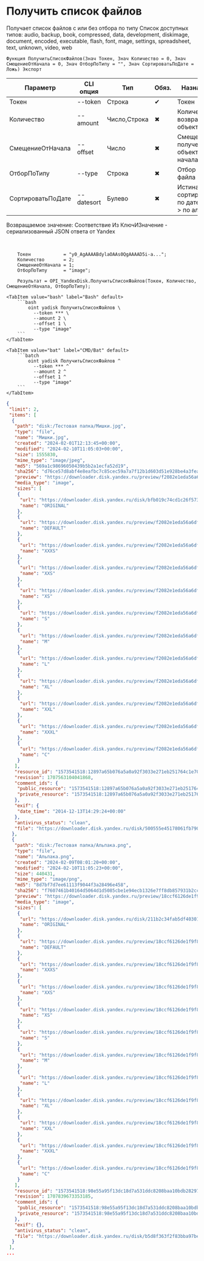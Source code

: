 ﻿---
sidebar_position: 8
description: Получить список файлов и другие функции для работы с Yandex Disk в Открытом пакете интеграций - бесплатной open-source библиотеке интеграций для 1С:Предприятие 8, OneScript и CLI
keywords: [1C, 1С, 1С:Предприятие, 1С:Предприятие 8.3, API, Интеграция, Сервисы, Обмен, OneScript, CLI, Yandex Disk]
---


# Получить список файлов
Получает список файлов с или без отбора по типу Список доступных типов: audio, backup, book, compressed, data, development, diskimage, document, encoded, executable, flash, font, mage, settings, spreadsheet, text, unknown, video, web



`Функция ПолучитьСписокФайлов(Знач Токен, Знач Количество = 0, Знач СмещениеОтНачала = 0, Знач ОтборПоТипу = "", Знач СортироватьПоДате = Ложь) Экспорт`

  | Параметр | CLI опция | Тип | Обяз. | Назначение |
  |-|-|-|-|-|
  | Токен | --token | Строка | &#x2714; | Токен |
  | Количество | --amount | Число,Строка | &#x2716; | Количество возвращаемых объектов |
  | СмещениеОтНачала | --offset | Число | &#x2716; | Смещение для получение объектов не из начала списка |
  | ОтборПоТипу | --type | Строка | &#x2716; | Отбор по типу файла |
  | СортироватьПоДате | --datesort | Булево | &#x2716; | Истина > сортировать по дате, Ложь > по алфавиту |

  
  Возвращаемое значение:   Соответствие Из КлючИЗначение - сериализованный JSON ответа от Yandex

<br/>




```bsl title="Пример использования для 1С:Предприятие/OneScript"
    Токен            = "y0_AgAAAABdylaOAAs0QgAAAAD5i-a...";
    Количество       = 2;
    СмещениеОтНачала = 1;
    ОтборПоТипу      = "image";

    Результат = OPI_YandexDisk.ПолучитьСписокФайлов(Токен, Количество, СмещениеОтНачала, ОтборПоТипу);
```
    

 <Tabs>
  
    <TabItem value="bash" label="Bash" default>
        ```bash
            oint yadisk ПолучитьСписокФайлов \
              --token *** \
              --amount 2 \
              --offset 1 \
              --type "image"
        ```
    </TabItem>
  
    <TabItem value="bat" label="CMD/Bat" default>
        ```batch
            oint yadisk ПолучитьСписокФайлов ^
              --token *** ^
              --amount 2 ^
              --offset 1 ^
              --type "image"
        ```
    </TabItem>
</Tabs>


```json title="Результат"
{
 "limit": 2,
 "items": [
  {
   "path": "disk:/Тестовая папка/Мишки.jpg",
   "type": "file",
   "name": "Мишки.jpg",
   "created": "2024-02-01T12:13:45+00:00",
   "modified": "2024-02-10T11:05:03+00:00",
   "size": 1555830,
   "mime_type": "image/jpeg",
   "md5": "569a1c98696050439b5b2a1ecfa52d19",
   "sha256": "d76ce57d8abf4e8eafbc7c85cec59a7a7f12b1d603d51e928be4a3fea0f6817c",
   "preview": "https://downloader.disk.yandex.ru/preview/f2082e1eda56a6df7b3fc7f939414242081338027a4bb10718bae53f18631215/inf/fwhLIia_-zlk2uITaqxgbGJbR3ANcQde87h7hiBT0GhEI8fhcC9IFRIL8W4OBV0J-yLh1Ds-lBckf41RQO7cPQ%3D%3D?uid=1573541518&filename=%D0%9C%D0%B8%D1%88%D0%BA%D0%B8.jpg&disposition=inline&hash=&limit=0&content_type=image%2Fjpeg&owner_uid=1573541518&tknv=v3&size=S&crop=0",
   "media_type": "image",
   "sizes": [
    {
     "url": "https://downloader.disk.yandex.ru/disk/bfb019c74cd1c26f5731de50531f108bc9c052a19a0a0eeaa5369f741ac2a44c/68bed236/YCWwIV93r7kdvdgkpYJf7GJbR3ANcQde87h7hiBT0GgAoFo_n3KO9GXq2HWzSWwrwox97L651eAD93T19uJnow%3D%3D?uid=1573541518&filename=%D0%9C%D0%B8%D1%88%D0%BA%D0%B8.jpg&disposition=inline&hash=&limit=0&content_type=image%2Fjpeg&owner_uid=1573541518&fsize=1555830&hid=d4562df88a4f7d98d8aa94e30de24c09&media_type=image&tknv=v3&etag=569a1c98696050439b5b2a1ecfa52d19",
     "name": "ORIGINAL"
    },
    {
     "url": "https://downloader.disk.yandex.ru/preview/f2082e1eda56a6df7b3fc7f939414242081338027a4bb10718bae53f18631215/inf/fwhLIia_-zlk2uITaqxgbGJbR3ANcQde87h7hiBT0GhEI8fhcC9IFRIL8W4OBV0J-yLh1Ds-lBckf41RQO7cPQ%3D%3D?uid=1573541518&filename=%D0%9C%D0%B8%D1%88%D0%BA%D0%B8.jpg&disposition=inline&hash=&limit=0&content_type=image%2Fjpeg&owner_uid=1573541518&tknv=v3",
     "name": "DEFAULT"
    },
    {
     "url": "https://downloader.disk.yandex.ru/preview/f2082e1eda56a6df7b3fc7f939414242081338027a4bb10718bae53f18631215/inf/fwhLIia_-zlk2uITaqxgbGJbR3ANcQde87h7hiBT0GhEI8fhcC9IFRIL8W4OBV0J-yLh1Ds-lBckf41RQO7cPQ%3D%3D?uid=1573541518&filename=%D0%9C%D0%B8%D1%88%D0%BA%D0%B8.jpg&disposition=inline&hash=&limit=0&content_type=image%2Fjpeg&owner_uid=1573541518&tknv=v3&size=XXXS&crop=0",
     "name": "XXXS"
    },
    {
     "url": "https://downloader.disk.yandex.ru/preview/f2082e1eda56a6df7b3fc7f939414242081338027a4bb10718bae53f18631215/inf/fwhLIia_-zlk2uITaqxgbGJbR3ANcQde87h7hiBT0GhEI8fhcC9IFRIL8W4OBV0J-yLh1Ds-lBckf41RQO7cPQ%3D%3D?uid=1573541518&filename=%D0%9C%D0%B8%D1%88%D0%BA%D0%B8.jpg&disposition=inline&hash=&limit=0&content_type=image%2Fjpeg&owner_uid=1573541518&tknv=v3&size=XXS&crop=0",
     "name": "XXS"
    },
    {
     "url": "https://downloader.disk.yandex.ru/preview/f2082e1eda56a6df7b3fc7f939414242081338027a4bb10718bae53f18631215/inf/fwhLIia_-zlk2uITaqxgbGJbR3ANcQde87h7hiBT0GhEI8fhcC9IFRIL8W4OBV0J-yLh1Ds-lBckf41RQO7cPQ%3D%3D?uid=1573541518&filename=%D0%9C%D0%B8%D1%88%D0%BA%D0%B8.jpg&disposition=inline&hash=&limit=0&content_type=image%2Fjpeg&owner_uid=1573541518&tknv=v3&size=XS&crop=0",
     "name": "XS"
    },
    {
     "url": "https://downloader.disk.yandex.ru/preview/f2082e1eda56a6df7b3fc7f939414242081338027a4bb10718bae53f18631215/inf/fwhLIia_-zlk2uITaqxgbGJbR3ANcQde87h7hiBT0GhEI8fhcC9IFRIL8W4OBV0J-yLh1Ds-lBckf41RQO7cPQ%3D%3D?uid=1573541518&filename=%D0%9C%D0%B8%D1%88%D0%BA%D0%B8.jpg&disposition=inline&hash=&limit=0&content_type=image%2Fjpeg&owner_uid=1573541518&tknv=v3&size=S&crop=0",
     "name": "S"
    },
    {
     "url": "https://downloader.disk.yandex.ru/preview/f2082e1eda56a6df7b3fc7f939414242081338027a4bb10718bae53f18631215/inf/fwhLIia_-zlk2uITaqxgbGJbR3ANcQde87h7hiBT0GhEI8fhcC9IFRIL8W4OBV0J-yLh1Ds-lBckf41RQO7cPQ%3D%3D?uid=1573541518&filename=%D0%9C%D0%B8%D1%88%D0%BA%D0%B8.jpg&disposition=inline&hash=&limit=0&content_type=image%2Fjpeg&owner_uid=1573541518&tknv=v3&size=M&crop=0",
     "name": "M"
    },
    {
     "url": "https://downloader.disk.yandex.ru/preview/f2082e1eda56a6df7b3fc7f939414242081338027a4bb10718bae53f18631215/inf/fwhLIia_-zlk2uITaqxgbGJbR3ANcQde87h7hiBT0GhEI8fhcC9IFRIL8W4OBV0J-yLh1Ds-lBckf41RQO7cPQ%3D%3D?uid=1573541518&filename=%D0%9C%D0%B8%D1%88%D0%BA%D0%B8.jpg&disposition=inline&hash=&limit=0&content_type=image%2Fjpeg&owner_uid=1573541518&tknv=v3&size=L&crop=0",
     "name": "L"
    },
    {
     "url": "https://downloader.disk.yandex.ru/preview/f2082e1eda56a6df7b3fc7f939414242081338027a4bb10718bae53f18631215/inf/fwhLIia_-zlk2uITaqxgbGJbR3ANcQde87h7hiBT0GhEI8fhcC9IFRIL8W4OBV0J-yLh1Ds-lBckf41RQO7cPQ%3D%3D?uid=1573541518&filename=%D0%9C%D0%B8%D1%88%D0%BA%D0%B8.jpg&disposition=inline&hash=&limit=0&content_type=image%2Fjpeg&owner_uid=1573541518&tknv=v3&size=XL&crop=0",
     "name": "XL"
    },
    {
     "url": "https://downloader.disk.yandex.ru/preview/f2082e1eda56a6df7b3fc7f939414242081338027a4bb10718bae53f18631215/inf/fwhLIia_-zlk2uITaqxgbGJbR3ANcQde87h7hiBT0GhEI8fhcC9IFRIL8W4OBV0J-yLh1Ds-lBckf41RQO7cPQ%3D%3D?uid=1573541518&filename=%D0%9C%D0%B8%D1%88%D0%BA%D0%B8.jpg&disposition=inline&hash=&limit=0&content_type=image%2Fjpeg&owner_uid=1573541518&tknv=v3&size=XXL&crop=0",
     "name": "XXL"
    },
    {
     "url": "https://downloader.disk.yandex.ru/preview/f2082e1eda56a6df7b3fc7f939414242081338027a4bb10718bae53f18631215/inf/fwhLIia_-zlk2uITaqxgbGJbR3ANcQde87h7hiBT0GhEI8fhcC9IFRIL8W4OBV0J-yLh1Ds-lBckf41RQO7cPQ%3D%3D?uid=1573541518&filename=%D0%9C%D0%B8%D1%88%D0%BA%D0%B8.jpg&disposition=inline&hash=&limit=0&content_type=image%2Fjpeg&owner_uid=1573541518&tknv=v3&size=XXXL&crop=0",
     "name": "XXXL"
    },
    {
     "url": "https://downloader.disk.yandex.ru/preview/f2082e1eda56a6df7b3fc7f939414242081338027a4bb10718bae53f18631215/inf/fwhLIia_-zlk2uITaqxgbGJbR3ANcQde87h7hiBT0GhEI8fhcC9IFRIL8W4OBV0J-yLh1Ds-lBckf41RQO7cPQ%3D%3D?uid=1573541518&filename=%D0%9C%D0%B8%D1%88%D0%BA%D0%B8.jpg&disposition=inline&hash=&limit=0&content_type=image%2Fjpeg&owner_uid=1573541518&tknv=v3&size=S&crop=0",
     "name": "C"
    }
   ],
   "resource_id": "1573541518:12897a65b076a5a0a92f3033e271eb251764c1e70ba590f383d55c3da7ef8c60",
   "revision": 1707563104041868,
   "comment_ids": {
    "public_resource": "1573541518:12897a65b076a5a0a92f3033e271eb251764c1e70ba590f383d55c3da7ef8c60",
    "private_resource": "1573541518:12897a65b076a5a0a92f3033e271eb251764c1e70ba590f383d55c3da7ef8c60"
   },
   "exif": {
    "date_time": "2014-12-13T14:29:24+00:00"
   },
   "antivirus_status": "clean",
   "file": "https://downloader.disk.yandex.ru/disk/500555e45178061fb79020d5492c19516fd74f8d8390abbc85145b04094ba90c/68bed236/YCWwIV93r7kdvdgkpYJf7GJbR3ANcQde87h7hiBT0GgAoFo_n3KO9GXq2HWzSWwrwox97L651eAD93T19uJnow%3D%3D?uid=1573541518&filename=%D0%9C%D0%B8%D1%88%D0%BA%D0%B8.jpg&disposition=attachment&hash=&limit=0&content_type=image%2Fjpeg&owner_uid=1573541518&fsize=1555830&hid=d4562df88a4f7d98d8aa94e30de24c09&media_type=image&tknv=v3&etag=569a1c98696050439b5b2a1ecfa52d19"
  },
  {
   "path": "disk:/Тестовая папка/Альпака.png",
   "type": "file",
   "name": "Альпака.png",
   "created": "2024-02-09T08:01:20+00:00",
   "modified": "2024-02-10T11:05:23+00:00",
   "size": 440431,
   "mime_type": "image/png",
   "md5": "8d7bf7d7ee61113f9044f3a28496e458",
   "sha256": "f7607461b40164d5064d1d5085cbe1e94ecb1326e7ff8db857931b2ccd14b7f8",
   "preview": "https://downloader.disk.yandex.ru/preview/18ccf6126de1f9f8417342056b3b45465558dd5c5a6f9e8fbe0a7dba2d443a38/inf/XaOrXlYnBpxW797ZgOAhk3wycN7Y8aZeqz0V5aRiHflcdzqrKKea1UOwO5u7r7puG36lZhKtArCk5dpjakvhRw%3D%3D?uid=1573541518&filename=%D0%90%D0%BB%D1%8C%D0%BF%D0%B0%D0%BA%D0%B0.png&disposition=inline&hash=&limit=0&content_type=image%2Fpng&owner_uid=1573541518&tknv=v3&size=S&crop=0",
   "media_type": "image",
   "sizes": [
    {
     "url": "https://downloader.disk.yandex.ru/disk/211b2c34fab5df40301548e503b224464409712349c05997e7ae0d82e4817fb7/68bed236/gwThwhLBKYvLhQCNnqAHirhroxr0HKnwcS_PunGIhx4_5THBef5BLmUoWbu9WB9u80KQZzXUtb3zIfpRSdMI0Q%3D%3D?uid=1573541518&filename=%D0%90%D0%BB%D1%8C%D0%BF%D0%B0%D0%BA%D0%B0.png&disposition=inline&hash=&limit=0&content_type=image%2Fpng&owner_uid=1573541518&fsize=440431&hid=0e9b208e1aea0dbd58b4b43ccdc3ad5a&media_type=image&tknv=v3&etag=8d7bf7d7ee61113f9044f3a28496e458",
     "name": "ORIGINAL"
    },
    {
     "url": "https://downloader.disk.yandex.ru/preview/18ccf6126de1f9f8417342056b3b45465558dd5c5a6f9e8fbe0a7dba2d443a38/inf/XaOrXlYnBpxW797ZgOAhk3wycN7Y8aZeqz0V5aRiHflcdzqrKKea1UOwO5u7r7puG36lZhKtArCk5dpjakvhRw%3D%3D?uid=1573541518&filename=%D0%90%D0%BB%D1%8C%D0%BF%D0%B0%D0%BA%D0%B0.png&disposition=inline&hash=&limit=0&content_type=image%2Fpng&owner_uid=1573541518&tknv=v3",
     "name": "DEFAULT"
    },
    {
     "url": "https://downloader.disk.yandex.ru/preview/18ccf6126de1f9f8417342056b3b45465558dd5c5a6f9e8fbe0a7dba2d443a38/inf/XaOrXlYnBpxW797ZgOAhk3wycN7Y8aZeqz0V5aRiHflcdzqrKKea1UOwO5u7r7puG36lZhKtArCk5dpjakvhRw%3D%3D?uid=1573541518&filename=%D0%90%D0%BB%D1%8C%D0%BF%D0%B0%D0%BA%D0%B0.png&disposition=inline&hash=&limit=0&content_type=image%2Fpng&owner_uid=1573541518&tknv=v3&size=XXXS&crop=0",
     "name": "XXXS"
    },
    {
     "url": "https://downloader.disk.yandex.ru/preview/18ccf6126de1f9f8417342056b3b45465558dd5c5a6f9e8fbe0a7dba2d443a38/inf/XaOrXlYnBpxW797ZgOAhk3wycN7Y8aZeqz0V5aRiHflcdzqrKKea1UOwO5u7r7puG36lZhKtArCk5dpjakvhRw%3D%3D?uid=1573541518&filename=%D0%90%D0%BB%D1%8C%D0%BF%D0%B0%D0%BA%D0%B0.png&disposition=inline&hash=&limit=0&content_type=image%2Fpng&owner_uid=1573541518&tknv=v3&size=XXS&crop=0",
     "name": "XXS"
    },
    {
     "url": "https://downloader.disk.yandex.ru/preview/18ccf6126de1f9f8417342056b3b45465558dd5c5a6f9e8fbe0a7dba2d443a38/inf/XaOrXlYnBpxW797ZgOAhk3wycN7Y8aZeqz0V5aRiHflcdzqrKKea1UOwO5u7r7puG36lZhKtArCk5dpjakvhRw%3D%3D?uid=1573541518&filename=%D0%90%D0%BB%D1%8C%D0%BF%D0%B0%D0%BA%D0%B0.png&disposition=inline&hash=&limit=0&content_type=image%2Fpng&owner_uid=1573541518&tknv=v3&size=XS&crop=0",
     "name": "XS"
    },
    {
     "url": "https://downloader.disk.yandex.ru/preview/18ccf6126de1f9f8417342056b3b45465558dd5c5a6f9e8fbe0a7dba2d443a38/inf/XaOrXlYnBpxW797ZgOAhk3wycN7Y8aZeqz0V5aRiHflcdzqrKKea1UOwO5u7r7puG36lZhKtArCk5dpjakvhRw%3D%3D?uid=1573541518&filename=%D0%90%D0%BB%D1%8C%D0%BF%D0%B0%D0%BA%D0%B0.png&disposition=inline&hash=&limit=0&content_type=image%2Fpng&owner_uid=1573541518&tknv=v3&size=S&crop=0",
     "name": "S"
    },
    {
     "url": "https://downloader.disk.yandex.ru/preview/18ccf6126de1f9f8417342056b3b45465558dd5c5a6f9e8fbe0a7dba2d443a38/inf/XaOrXlYnBpxW797ZgOAhk3wycN7Y8aZeqz0V5aRiHflcdzqrKKea1UOwO5u7r7puG36lZhKtArCk5dpjakvhRw%3D%3D?uid=1573541518&filename=%D0%90%D0%BB%D1%8C%D0%BF%D0%B0%D0%BA%D0%B0.png&disposition=inline&hash=&limit=0&content_type=image%2Fpng&owner_uid=1573541518&tknv=v3&size=M&crop=0",
     "name": "M"
    },
    {
     "url": "https://downloader.disk.yandex.ru/preview/18ccf6126de1f9f8417342056b3b45465558dd5c5a6f9e8fbe0a7dba2d443a38/inf/XaOrXlYnBpxW797ZgOAhk3wycN7Y8aZeqz0V5aRiHflcdzqrKKea1UOwO5u7r7puG36lZhKtArCk5dpjakvhRw%3D%3D?uid=1573541518&filename=%D0%90%D0%BB%D1%8C%D0%BF%D0%B0%D0%BA%D0%B0.png&disposition=inline&hash=&limit=0&content_type=image%2Fpng&owner_uid=1573541518&tknv=v3&size=L&crop=0",
     "name": "L"
    },
    {
     "url": "https://downloader.disk.yandex.ru/preview/18ccf6126de1f9f8417342056b3b45465558dd5c5a6f9e8fbe0a7dba2d443a38/inf/XaOrXlYnBpxW797ZgOAhk3wycN7Y8aZeqz0V5aRiHflcdzqrKKea1UOwO5u7r7puG36lZhKtArCk5dpjakvhRw%3D%3D?uid=1573541518&filename=%D0%90%D0%BB%D1%8C%D0%BF%D0%B0%D0%BA%D0%B0.png&disposition=inline&hash=&limit=0&content_type=image%2Fpng&owner_uid=1573541518&tknv=v3&size=XL&crop=0",
     "name": "XL"
    },
    {
     "url": "https://downloader.disk.yandex.ru/preview/18ccf6126de1f9f8417342056b3b45465558dd5c5a6f9e8fbe0a7dba2d443a38/inf/XaOrXlYnBpxW797ZgOAhk3wycN7Y8aZeqz0V5aRiHflcdzqrKKea1UOwO5u7r7puG36lZhKtArCk5dpjakvhRw%3D%3D?uid=1573541518&filename=%D0%90%D0%BB%D1%8C%D0%BF%D0%B0%D0%BA%D0%B0.png&disposition=inline&hash=&limit=0&content_type=image%2Fpng&owner_uid=1573541518&tknv=v3&size=XXL&crop=0",
     "name": "XXL"
    },
    {
     "url": "https://downloader.disk.yandex.ru/preview/18ccf6126de1f9f8417342056b3b45465558dd5c5a6f9e8fbe0a7dba2d443a38/inf/XaOrXlYnBpxW797ZgOAhk3wycN7Y8aZeqz0V5aRiHflcdzqrKKea1UOwO5u7r7puG36lZhKtArCk5dpjakvhRw%3D%3D?uid=1573541518&filename=%D0%90%D0%BB%D1%8C%D0%BF%D0%B0%D0%BA%D0%B0.png&disposition=inline&hash=&limit=0&content_type=image%2Fpng&owner_uid=1573541518&tknv=v3&size=XXXL&crop=0",
     "name": "XXXL"
    },
    {
     "url": "https://downloader.disk.yandex.ru/preview/18ccf6126de1f9f8417342056b3b45465558dd5c5a6f9e8fbe0a7dba2d443a38/inf/XaOrXlYnBpxW797ZgOAhk3wycN7Y8aZeqz0V5aRiHflcdzqrKKea1UOwO5u7r7puG36lZhKtArCk5dpjakvhRw%3D%3D?uid=1573541518&filename=%D0%90%D0%BB%D1%8C%D0%BF%D0%B0%D0%BA%D0%B0.png&disposition=inline&hash=&limit=0&content_type=image%2Fpng&owner_uid=1573541518&tknv=v3&size=S&crop=0",
     "name": "C"
    }
   ],
   "resource_id": "1573541518:98e55a95f13dc18d7a531ddc8208baa10bdb282970b441243d13a7cd1231a8d1",
   "revision": 1707839673353185,
   "comment_ids": {
    "public_resource": "1573541518:98e55a95f13dc18d7a531ddc8208baa10bdb282970b441243d13a7cd1231a8d1",
    "private_resource": "1573541518:98e55a95f13dc18d7a531ddc8208baa10bdb282970b441243d13a7cd1231a8d1"
   },
   "exif": {},
   "antivirus_status": "clean",
   "file": "https://downloader.disk.yandex.ru/disk/b5d8f363f2f83bba97beaff5a6ab93122f2959e49289ae85adbf0b03d8cfbd9f/68bed236/gwThwhLBKYvLhQCNnqAHirhroxr0HKnwcS_PunGIhx4_5THBef5BLmUoWbu9WB9u80KQZzXUtb3zIfpRSdMI0Q%3D%3D?uid=1573541518&filename=%D0%90%D0%BB%D1%8C%D0%BF%D0%B0%D0%BA%D0%B0.png&disposition=attachment&hash=&limit=0&content_type=image%2Fpng&owner_uid=1573541518&fsize=440431&hid=0e9b208e1aea0dbd58b4b43ccdc3ad5a&media_type=image&tknv=v3&etag=8d7bf7d7ee61113f9044f3a28496e458"
  }
 ],
...
```
